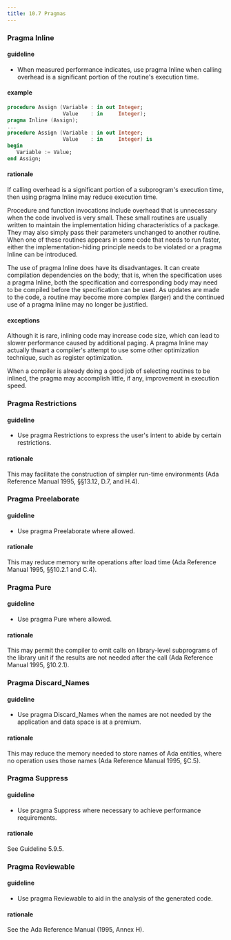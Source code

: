 ```yaml
---
title: 10.7 Pragmas
---
```


### Pragma Inline

#### guideline

- When measured performance indicates, use pragma Inline when calling
  overhead is a significant portion of the routine's execution time.

#### example

```ada
procedure Assign (Variable : in out Integer;
                  Value    : in     Integer);
pragma Inline (Assign);
...
procedure Assign (Variable : in out Integer;
                  Value    : in     Integer) is
begin
   Variable := Value;
end Assign;
```

#### rationale

If calling overhead is a significant portion of a subprogram's execution
time, then using pragma Inline may reduce execution time.

Procedure and function invocations include overhead that is unnecessary
when the code involved is very small. These small routines are usually
written to maintain the implementation hiding characteristics of a
package. They may also simply pass their parameters unchanged to another
routine. When one of these routines appears in some code that needs to
run faster, either the implementation-hiding principle needs to be
violated or a pragma Inline can be introduced.

The use of pragma Inline does have its disadvantages. It can create
compilation dependencies on the body; that is, when the specification
uses a pragma Inline, both the specification and corresponding body may
need to be compiled before the specification can be used. As updates are
made to the code, a routine may become more complex (larger) and the
continued use of a pragma Inline may no longer be justified.

#### exceptions

Although it is rare, inlining code may increase code size, which can
lead to slower performance caused by additional paging. A pragma Inline
may actually thwart a compiler's attempt to use some other optimization
technique, such as register optimization.

When a compiler is already doing a good job of selecting routines to be
inlined, the pragma may accomplish little, if any, improvement in
execution speed.

### Pragma Restrictions

#### guideline

- Use pragma Restrictions to express the user's intent to abide by
  certain restrictions.

#### rationale

This may facilitate the construction of simpler run-time environments
(Ada Reference Manual 1995, §§13.12, D.7, and H.4).

### Pragma Preelaborate

#### guideline

- Use pragma Preelaborate where allowed.

#### rationale

This may reduce memory write operations after load time (Ada Reference
Manual 1995, §§10.2.1 and C.4).

### Pragma Pure

#### guideline

- Use pragma Pure where allowed.

#### rationale

This may permit the compiler to omit calls on library-level subprograms
of the library unit if the results are not needed after the call (Ada
Reference Manual 1995, §10.2.1).

### Pragma Discard_Names

#### guideline

- Use pragma Discard_Names when the names are not needed by the
  application and data space is at a premium.

#### rationale

This may reduce the memory needed to store names of Ada entities, where
no operation uses those names (Ada Reference Manual 1995, §C.5).

### Pragma Suppress

#### guideline

- Use pragma Suppress where necessary to achieve performance
  requirements.

#### rationale

See Guideline 5.9.5.

### Pragma Reviewable

#### guideline

- Use pragma Reviewable to aid in the analysis of the generated code.

#### rationale

See the Ada Reference Manual (1995, Annex H).
